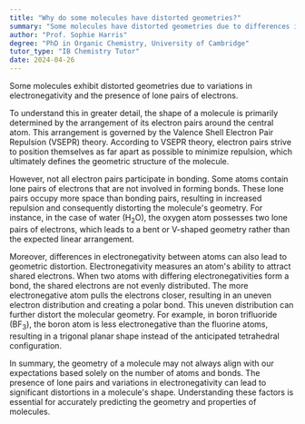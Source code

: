 ```yaml
---
title: "Why do some molecules have distorted geometries?"
summary: "Some molecules have distorted geometries due to differences in electronegativity and the presence of lone pairs of electrons."
author: "Prof. Sophie Harris"
degree: "PhD in Organic Chemistry, University of Cambridge"
tutor_type: "IB Chemistry Tutor"
date: 2024-04-26
---
```


Some molecules exhibit distorted geometries due to variations in electronegativity and the presence of lone pairs of electrons.

To understand this in greater detail, the shape of a molecule is primarily determined by the arrangement of its electron pairs around the central atom. This arrangement is governed by the Valence Shell Electron Pair Repulsion (VSEPR) theory. According to VSEPR theory, electron pairs strive to position themselves as far apart as possible to minimize repulsion, which ultimately defines the geometric structure of the molecule.

However, not all electron pairs participate in bonding. Some atoms contain lone pairs of electrons that are not involved in forming bonds. These lone pairs occupy more space than bonding pairs, resulting in increased repulsion and consequently distorting the molecule's geometry. For instance, in the case of water ($\text{H}_2\text{O}$), the oxygen atom possesses two lone pairs of electrons, which leads to a bent or V-shaped geometry rather than the expected linear arrangement.

Moreover, differences in electronegativity between atoms can also lead to geometric distortion. Electronegativity measures an atom's ability to attract shared electrons. When two atoms with differing electronegativities form a bond, the shared electrons are not evenly distributed. The more electronegative atom pulls the electrons closer, resulting in an uneven electron distribution and creating a polar bond. This uneven distribution can further distort the molecular geometry. For example, in boron trifluoride ($\text{BF}_3$), the boron atom is less electronegative than the fluorine atoms, resulting in a trigonal planar shape instead of the anticipated tetrahedral configuration.

In summary, the geometry of a molecule may not always align with our expectations based solely on the number of atoms and bonds. The presence of lone pairs and variations in electronegativity can lead to significant distortions in a molecule's shape. Understanding these factors is essential for accurately predicting the geometry and properties of molecules.
    